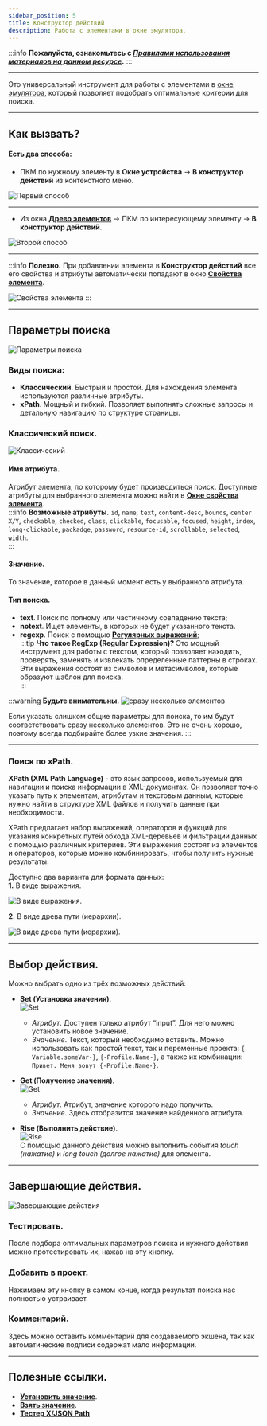 ```yaml
---
sidebar_position: 5
title: Конструктор действий
description: Работа с элементами в окне эмулятора.
---  
```

:::info **Пожалуйста, ознакомьтесь с [*Правилами использования материалов на данном ресурсе*](../../Disclaimer).**
:::
_______________________________________________

Это универсальный инструмент для работы с элементами в [окне эмулятора](./DeviceWindow), который позволяет подобрать оптимальные критерии для поиска.  
_______________________________________________ 
## Как вызвать?
#### Есть два способа:  
- ПКМ по нужному элементу в **Окне устройства** → **В конструктор действий** из контекстного меню.  

![Первый способ](./assets/ActionBuilder/ActionBuilder_pic1.png) 
_______________________________________________ 
- Из окна [**Древо элементов**](./ElementTree) → ПКМ по интересующему элементу → **В конструктор действий**.  

![Второй способ](./assets/ActionBuilder/ActionBuilder_pic2.png)  
_______________________________________________ 
:::info **Полезно.**
При добавлении элемента в **Конструктор действий** все его свойства и атрибуты автоматически попадают в окно [**Свойства элемента**](./ElementProp).  

![Свойства элемента](./assets/ActionBuilder/ActionBuilder_pic3.png) 
:::  
_______________________________________________ 
## Параметры поиска  
![Параметры поиска ](./assets/ActionBuilder/ActionBuilder_pic4.png)  
### Виды поиска:  
- **Классический**. Быстрый и простой. Для нахождения элемента используются различные атрибуты.  
- **xPath**. Мощный и гибкий. Позволяет выполнять сложные запросы и детальную навигацию по структуре страницы.  
### Классический поиск.  
![Классический](./assets/ActionBuilder/ActionBuilder_pic5.png)  

#### Имя атрибута.  
Атрибут элемента, по которому будет производиться поиск. Доступные атрибуты для выбранного элемента можно найти в [**Окне свойства элемента**](./ElementProp).  
:::info **Возможные атрибуты.**
`id`, `name`, `text`, `content-desc`, `bounds`, `center X/Y`, `checkable`, `checked`, `class`, `clickable`, `focusable`, `focused`, `height`, `index`, `long-clickable`, `packadge`, `password`, `resource-id`, `scrollable`, `selected`, `width`.            
:::  
#### Значение.  
То значение, которое в данный момент есть у выбранного атрибута.  
#### Тип поиска.
- **text**. Поиск по полному или частичному совпадению текста;  
- **notext**. Ищет элементы, в которых не будет указанного текста.  
- **regexp**. Поиск с помощью [**Регулярных выражений**](../../Tools/RegEx_Tester);  
:::tip **Что такое RegExp (Regular Expression)?**
Это мощный инструмент для работы с текстом, который позволяет находить, проверять, заменять и извлекать определенные паттерны в строках. Эти выражения состоят из символов и метасимволов, которые образуют шаблон для поиска.  
:::

:::warning **Будьте внимательны.**
![сразу несколько элементов](./assets/ActionBuilder/ActionBuilder_pic6.png)  

Если указать слишком общие параметры для поиска, то им будут соответствовать сразу несколько элементов. Это не очень хорошо, поэтому всегда подбирайте более узкие значения.
:::  
_______________________________________________ 
### Поиск по xPath.  
**XPath (XML Path Language)** - это язык запросов, используемый для навигации и поиска информации в XML-документах. Он позволяет точно указать путь к элементам, атрибутам и текстовым данным, которые нужно найти в структуре XML файлов и получить данные при необходимости.

XPath предлагает набор выражений, операторов и функций для указания конкретных путей обхода XML-деревьев и фильтрации данных с помощью различных критериев. Эти выражения состоят из элементов и операторов, которые можно комбинировать, чтобы получить нужные результаты.  

Доступно два варианта для формата данных:  
**1.** В виде выражения.  

![В виде выражения.](./assets/ActionBuilder/ActionBuilder_pic7.png)  

**2.** В виде древа пути (иерархии).  

![В виде древа пути (иерархии).](./assets/ActionBuilder/ActionBuilder_pic8.png)  
_______________________________________________  
## Выбор действия.  
Можно выбрать одно из трёх возможных действий:  
- **Set (Установка значения)**.  
![Set](./assets/ActionBuilder/ActionBuilder_pic9.png)  
    - *Атрибут*. Доступен только атрибут “input”. Для него можно установить новое значение.  
    - *Значение*. Текст, который необходимо вставить. Можно использовать как простой текст, так и переменные проекта: `{-Variable.someVar-}`, `{-Profile.Name-}`, а также их комбинации: `Привет. Меня зовут {-Profile.Name-}`.  

- **Get (Получение значения)**.  
![Get](./assets/ActionBuilder/ActionBuilder_pic10.png)   
    - *Атрибут*. Атрибут, значение которого надо получить.  
    - *Значение*. Здесь отобразится значение найденного атрибута.  

- **Rise (Выполнить действие)**.  
![Rise](./assets/ActionBuilder/ActionBuilder_pic11.png)   
    С помощью данного действия можно выполнить события *touch (нажатие)* и *long touch (долгое нажатие)* для элемента.  
_______________________________________________   
## Завершающие действия.  
![Завершающие действия](./assets/ActionBuilder/ActionBuilder_pic12.png)   
### Тестировать.  
После подбора оптимальных параметров поиска и нужного действия можно протестировать их, нажав на эту кнопку.  
### Добавить в проект.  
Нажимаем эту кнопку в самом конце, когда результат поиска нас полностью устраивает.  
### Комментарий.  
Здесь можно оставить комментарий для создаваемого экшена, так как автоматические подписи содержат мало информации.  

_______________________________________________
## Полезные ссылки.  
- [**Установить значение**](../../Android/SetValue).
- [**Взять значение**](../../Android/GetValue).  
- [**Тестер X/JSON Path**](../../Tools/JSON_Tester)